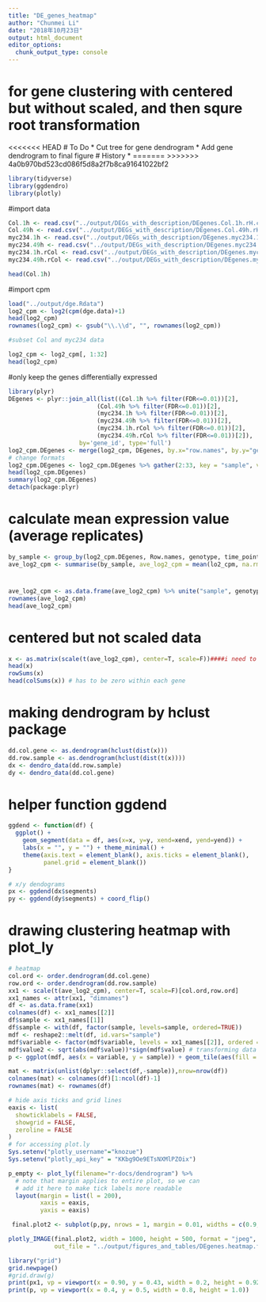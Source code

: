 ```yaml
---
title: "DE_genes_heatmap"
author: "Chunmei Li"
date: "2018年10月23日"
output: html_document
editor_options: 
  chunk_output_type: console
---
```

# for gene clustering with centered but without scaled, and then squre root transformation
<<<<<<< HEAD
# To Do
* Cut tree for gene dendrogram
* Add gene dendrogram to final figure
# History
* 
=======
>>>>>>> 4a0b970bd523cd086f5d8a2f7b8ca91641022bf2

```r
library(tidyverse)
library(ggdendro)
library(plotly)
```
#import data
```r
Col.1h <- read.csv("../output/DEGs_with_description/DEgenes.Col.1h.rH.csv")
Col.49h <- read.csv("../output/DEGs_with_description/DEgenes.Col.49h.rH.csv")
myc234.1h <- read.csv("../output/DEGs_with_description/DEgenes.myc234.1h.rH.csv")
myc234.49h <- read.csv("../output/DEGs_with_description/DEgenes.myc234.49h.rH.csv")
myc234.1h.rCol <- read.csv("../output/DEGs_with_description/DEgenes.myc234.1h.rCol.rH.csv")
myc234.49h.rCol <- read.csv("../output/DEGs_with_description/DEgenes.myc234.49h.rCol.rH.csv")

head(Col.1h)
```
#import cpm
```r
load("../output/dge.Rdata")
log2_cpm <- log2(cpm(dge.data)+1)
head(log2_cpm)
rownames(log2_cpm) <- gsub("\\.\\d", "", rownames(log2_cpm))

#subset Col and myc234 data

log2_cpm <- log2_cpm[, 1:32]
head(log2_cpm)
```

#only keep the genes differentially expressed

```r
library(plyr)
DEgenes <- plyr::join_all(list((Col.1h %>% filter(FDR<=0.01))[2],
                         (Col.49h %>% filter(FDR<=0.01))[2],
                         (myc234.1h %>% filter(FDR<=0.01))[2],
                         (myc234.49h %>% filter(FDR<=0.01))[2], 
                         (myc234.1h.rCol %>% filter(FDR<=0.01))[2], 
                         (myc234.49h.rCol %>% filter(FDR<=0.01))[2]), 
                    by='gene_id', type='full')
log2_cpm.DEgenes <- merge(log2_cpm, DEgenes, by.x="row.names", by.y="gene_id")
# change formats
log2_cpm.DEgenes <- log2_cpm.DEgenes %>% gather(2:33, key = "sample", value = "lo2_cpm") %>% separate(sample, into = c("genotype", "time_point", "treatment", "rep"), sep = "_")
head(log2_cpm.DEgenes)
summary(log2_cpm.DEgenes)
detach(package:plyr)
```
# calculate mean expression value (average replicates)
```r
by_sample <- group_by(log2_cpm.DEgenes, Row.names, genotype, time_point, treatment)
ave_log2_cpm <- summarise(by_sample, ave_log2_cpm = mean(lo2_cpm, na.rm = TRUE))
```
# 
```r
ave_log2_cpm <- as.data.frame(ave_log2_cpm) %>% unite("sample", genotype, time_point, treatment, sep = "_") %>% spread(key = sample, value = ave_log2_cpm) %>% column_to_rownames("Row.names")
rownames(ave_log2_cpm)
head(ave_log2_cpm)
```
# centered but not scaled data
```r
x <- as.matrix(scale(t(ave_log2_cpm), center=T, scale=F))####i need to compare each genes in different sample, need to tran
head(x)
rowSums(x)
head(colSums(x)) # has to be zero within each gene
```
# making dendrogram by hclust package
```r
dd.col.gene <- as.dendrogram(hclust(dist(x)))
dd.row.sample <- as.dendrogram(hclust(dist(t(x))))
dx <- dendro_data(dd.row.sample)
dy <- dendro_data(dd.col.gene)
```
# helper function ggdend
```r
ggdend <- function(df) {
  ggplot() +
    geom_segment(data = df, aes(x=x, y=y, xend=xend, yend=yend)) +
    labs(x = "", y = "") + theme_minimal() +
    theme(axis.text = element_blank(), axis.ticks = element_blank(),
          panel.grid = element_blank())
}

# x/y dendograms
px <- ggdend(dx$segments)
py <- ggdend(dy$segments) + coord_flip()
```
# drawing clustering heatmap with plot_ly
```r
# heatmap
col.ord <- order.dendrogram(dd.col.gene)
row.ord <- order.dendrogram(dd.row.sample)
xx1 <- scale(t(ave_log2_cpm), center=T, scale=F)[col.ord,row.ord]
xx1_names <- attr(xx1, "dimnames")
df <- as.data.frame(xx1)
colnames(df) <- xx1_names[[2]]
df$sample <- xx1_names[[1]]
df$sample <- with(df, factor(sample, levels=sample, ordered=TRUE))
mdf <- reshape2::melt(df, id.vars="sample")
mdf$variable <- factor(mdf$variable, levels = xx1_names[[2]], ordered = T)
mdf$value2 <- sqrt(abs(mdf$value))*sign(mdf$value) # transforming data by sqrt() plus giving + or - by sign()
p <- ggplot(mdf, aes(x = variable, y = sample)) + geom_tile(aes(fill = value2)) +scale_fill_gradient2(low="green", mid="black", high="magenta") + theme(axis.text.y=element_text(size=10),axis.text.x = element_blank(),axis.ticks.x = element_blank(),axis.title.x=element_text(size=10), legend.position = "top") + xlab("Differentially expressed genes") + ylab("sample")

mat <- matrix(unlist(dplyr::select(df,-sample)),nrow=nrow(df))
colnames(mat) <- colnames(df)[1:ncol(df)-1]
rownames(mat) <- rownames(df)

# hide axis ticks and grid lines
eaxis <- list(
  showticklabels = FALSE,
  showgrid = FALSE,
  zeroline = FALSE
)
# for accessing plot.ly
Sys.setenv("plotly_username"="knozue")
Sys.setenv("plotly_api_key" = "KKbg9Oe9ETsNXMlPZOix")

p_empty <- plot_ly(filename="r-docs/dendrogram") %>%
  # note that margin applies to entire plot, so we can
  # add it here to make tick labels more readable
  layout(margin = list(l = 200),
         xaxis = eaxis,
         yaxis = eaxis)

 final.plot2 <- subplot(p,py, nrows = 1, margin = 0.01, widths = c(0.9,0.1), shareX = T,shareY = T)

plotly_IMAGE(final.plot2, width = 1000, height = 500, format = "jpeg", scale = 2,
             out_file = "../output/figures_and_tables/DEgenes.heatmap.final.version.scale.false.jpeg")

library("grid")
grid.newpage()
#grid.draw(g)
print(px1, vp = viewport(x = 0.90, y = 0.43, width = 0.2, height = 0.92))
print(p, vp = viewport(x = 0.4, y = 0.5, width = 0.8, height = 1.0))
```

